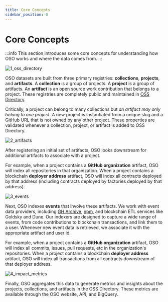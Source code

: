 ```yaml
---
title: Core Concepts
sidebar_position: 0
---
```


# Core Concepts

:::info
This section introduces some core concepts for understanding how OSO works and where the data comes from.
:::

![1_oss_directory](./1_oss_directory.png)

OSO datasets are built from three primary registries: **collections**, **projects**, and **artifacts**. A **collection** is a group of projects. A **project** is a group of artifacts. An **artifact** is an open source work contribution that belongs to a project. These registries are completely public and maintained in [OSS Directory](https://github.com/opensource-observer/oss-directory).

Critically, a project can belong to many collections but *an artifact may only belong to one project*. A new project is instantiated from a unique slug and  a GitHub URL that is not owned by any other project. These properties are validated whenever a collection, project, or artifact is added to OSS Directory.

![2_artifacts](./2_artifacts.png)

After registering an initial set of artifacts, OSO looks downstream for additional artifacts to associate with a project.

For example, when a project contains a **GitHub organization** artifact, OSO will index all repositories in that organization. When a project contains a blockchain **deployer address** artifact, OSO will index all contracts deployed by that address (including contracts deployed by factories deployed by that address). 

![3_events](./3_events.png)

Next, OSO indexes **events** that involve these artifacts. We work with event data providers, including [GH Archive](https://www.gharchive.org/), [npm](https://www.npmjs.com/), and blockchain ETL services like Goldsky and Dune. Our indexers are designed to capture a wide range of events, from code contributions to blockchain transactions, and link them to a user. Whenever new event data is retrieved, we associate it with the appropriate artifact and user id.

For example, when a project contains a **GitHub organization** artifact, OSO will index all commits, issues, pull requests, etc in the organization's repositories. When a project contains a blockchain **deployer address** artifact, OSO will index all transactions from all contracts downstream of that deployer address.

![4_impact_metrics](./4_impact_metrics.png)

Finally, OSO aggregates this data to generate metrics and insights about the projects, collections, and artifacts in the OSS Directory. These metrics are available through the OSO website, API, and BigQuery.